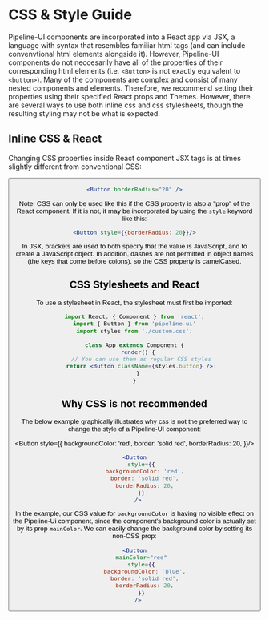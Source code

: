 # CSS & Style Guide

Pipeline-UI components are incorporated into a React app via JSX, a language with syntax that resembles familiar html tags (and can include convenvtional html elements alongside it). However, Pipeline-UI components do not neccesarily have all of the properties of their corresponding html elements (i.e. `<Button>` is not exactly equivalent to `<button>`). Many of the components are complex and consist of many nested components and elements. Therefore, we recommend setting their properties using their specified React props and Themes. However, there are several ways to use both inline css and css stylesheets, though the resulting styling may not be what is expected. 

## Inline CSS & React
Changing CSS properties inside React component JSX tags is at times slightly different from conventional CSS:


<Button borderRadius="20" />

```jsx
<Button borderRadius="20" />
```

Note: CSS can only be used like this if the CSS property is also a "prop" of the React component. If it is not, it may be incorporated by using the `style` keyword like this:

```jsx
<Button style={{borderRadius: 20}}/>
```
In JSX, brackets are used to both specify that the value is JavaScript, and to create a JavaScript object. In addition, dashes are not permitted in object names (the keys that come before colons), so the CSS property is camelCased.

## CSS Stylesheets and React
To use a stylesheet in React, the stylesheet must first be imported:

```jsx
import React, { Component } from 'react';
import { Button } from 'pipeline-ui'
import styles from './custom.css';

class App extends Component {
  render() {
    // You can use them as regular CSS styles
    return <Button className={styles.button} />;
  }
}
```
## Why CSS is not recommended
The below example graphically illustrates why css is not the preferred way to change the style of a Pipeline-UI component:

<Button 
    style={{
      backgroundColor: 'red',
      border: 'solid red',
      borderRadius: 20,
    }}/>

```jsx
<Button
    style={{
      backgroundColor: 'red',
      border: 'solid red',
      borderRadius: 20,
    }}
  />
```

  In the example, our CSS value for `backgroundColor` is having no visible effect on the Pipeline-Ui component, since the component's background color is actually set by its prop `mainColor`. We can easily change the background color by setting its non-CSS prop:


```jsx live
<Button
    mainColor="red"
    style={{
      backgroundColor: 'blue',
      border: 'solid red',
      borderRadius: 20,
    }}
  />
```



